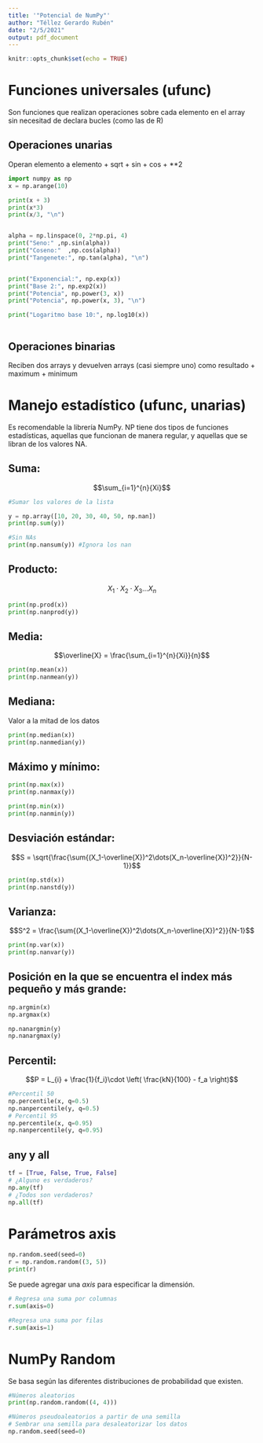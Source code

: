 ---
title: '"Potencial de NumPy"'
author: "Téllez Gerardo Rubén"
date: "2/5/2021"
output: pdf_document
---

```{r setup, include=FALSE}
knitr::opts_chunk$set(echo = TRUE)
```

# Funciones universales (ufunc)

Son funciones que realizan operaciones sobre cada elemento en el array sin necesitad de declara bucles (como las de R)

## Operaciones unarias
Operan elemento a elemento
+ sqrt
+ sin
+ cos
+ **2

```{python}
import numpy as np
x = np.arange(10)

print(x + 3)
print(x*3)
print(x/3, "\n")


alpha = np.linspace(0, 2*np.pi, 4)
print("Seno:" ,np.sin(alpha))
print("Coseno:"  ,np.cos(alpha))
print("Tangenete:", np.tan(alpha), "\n")


print("Exponencial:", np.exp(x))
print("Base 2:", np.exp2(x))
print("Potencia", np.power(3, x))
print("Potencia", np.power(x, 3), "\n")

print("Logaritmo base 10:", np.log10(x))



```


## Operaciones binarias
Reciben dos arrays y devuelven arrays (casi siempre uno) como resultado
+ maximum
+ minimum


# Manejo estadístico (ufunc, unarias)

Es recomendable la librería NumPy.
NP tiene dos tipos de funciones estadísticas, aquellas que funcionan de manera regular, y aquellas que se libran de los valores NA.


## Suma:
$$\sum_{i=1}^{n}{Xi}$$
```{python}
#Sumar los valores de la lista

y = np.array([10, 20, 30, 40, 50, np.nan])
print(np.sum(y))

#Sin NAs
print(np.nansum(y)) #Ignora los nan


```

## Producto:
$$X_1 \cdot X_2 \cdot X_3 \dots X_n$$

```{python}
print(np.prod(x))
print(np.nanprod(y))
```

## Media:
$$\overline{X} = \frac{\sum_{i=1}^{n}{Xi}}{n}$$
```{python}
print(np.mean(x))
print(np.nanmean(y))
```

## Mediana:

Valor a la mitad de los datos
```{python}
print(np.median(x))
print(np.nanmedian(y))
```



## Máximo y mínimo:
```{python}
print(np.max(x))
print(np.nanmax(y))

print(np.min(x))
print(np.nanmin(y))
```

## Desviación estándar:

$$S = \sqrt{\frac{\sum{(X_1-\overline{X})^2\dots(X_n-\overline{X})^2}}{N-1}}$$
```{python}
print(np.std(x))
print(np.nanstd(y))
```

## Varianza:
$$S^2 = \frac{\sum{(X_1-\overline{X})^2\dots(X_n-\overline{X})^2}}{N-1}$$
```{python}
print(np.var(x))
print(np.nanvar(y))
```

## Posición en la que se encuentra el index más pequeño y más grande:

```{python}
np.argmin(x)
np.argmax(x)

np.nanargmin(y)
np.nanargmax(y)
```

## Percentil:
$$P = L_{i} + \frac{1}{f_i}\cdot \left( \frac{kN}{100} - f_a \right)$$
```{python}
#Percentil 50
np.percentile(x, q=0.5)
np.nanpercentile(y, q=0.5)
# Percentil 95
np.percentile(x, q=0.95)
np.nanpercentile(y, q=0.95)

```

## any y all

```{python}
tf = [True, False, True, False]
# ¿Alguno es verdaderos?
np.any(tf)
# ¿Todos son verdaderos?
np.all(tf)
```

# Parámetros axis

```{python}
np.random.seed(seed=0)
r = np.random.random((3, 5))
print(r)
```
Se puede agregar una _axis_ para especificar la dimensión.
```{python}
# Regresa una suma por columnas
r.sum(axis=0)

#Regresa una suma por filas
r.sum(axis=1)
```

# NumPy Random

Se basa según las diferentes distribuciones de probabilidad que existen.
```{python}
#Números aleatorios
print(np.random.random((4, 4)))

#Números pseudoaleatorios a partir de una semilla
# Sembrar una semilla para desaleatorizar los datos
np.random.seed(seed=0)
```



